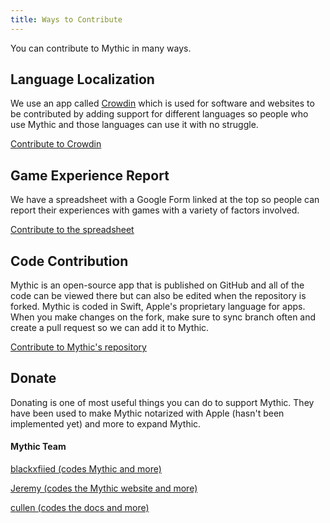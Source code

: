 ```yaml
---
title: Ways to Contribute
---
```


You can contribute to Mythic in many ways.

## Language Localization

We use an app called [Crowdin](https://crowdin.com/) which is used for software and websites to be contributed by adding support for different languages so people who use Mythic and those languages can use it with no struggle.

[Contribute to Crowdin](https://crowdin.com/project/mythicapp)

## Game Experience Report

We have a spreadsheet with a Google Form linked at the top so people can report their experiences with games with a variety of factors involved.

[Contribute to the spreadsheet](https://forms.gle/o8zHRSefds7VR2MF8)

## Code Contribution

Mythic is an open-source app that is published on GitHub and all of the code can be viewed there but can also be edited when the repository is forked. Mythic is coded in Swift, Apple's proprietary language for apps. When you make changes on the fork, make sure to sync branch often and create a pull request so we can add it to Mythic.

[Contribute to Mythic's repository](https://github.com/MythicApp/Mythic/fork)

## Donate

Donating is one of most useful things you can do to support Mythic. They have been used to make Mythic notarized with Apple (hasn't been implemented yet) and more to expand Mythic.

#### Mythic Team

[blackxfiied (codes Mythic and more)](https://ko-fi.com/blackxfiied)

[Jeremy (codes the Mythic website and more)](https://ko-fi.com/jeremybosma)

[cullen (codes the docs and more)](https://paypal.me/cullenroberts123)

